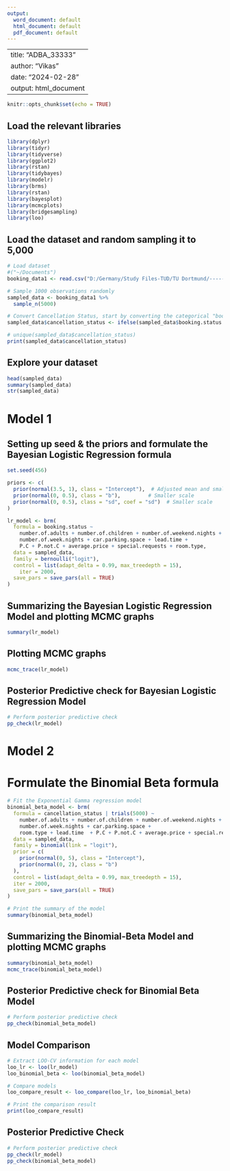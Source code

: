 ---
output:
  word_document: default
  html_document: default
  pdf_document: default
---
--
title: "ADBA_33333"
author: "Vikas"
date: "2024-02-28"
output: html_document
---

```{r setup, include=FALSE}
knitr::opts_chunk$set(echo = TRUE)
```

## Load the relevant libraries
```{r, warning=FALSE, message=FALSE}
library(dplyr)
library(tidyr)
library(tidyverse)
library(ggplot2)
library(rstan)
library(tidybayes)
library(modelr)
library(brms)
library(rstan)
library(bayesplot)
library(mcmcplots)
library(bridgesampling)
library(loo)
```

## Load the dataset and random sampling it to 5,000
```{r, warning=FALSE, message=FALSE}

# Load dataset
#("~/Documents")
booking_data1 <- read.csv("D:/Germany/Study Files-TUD/TU Dortmund/--------Semester-8-Winter Term--------2023-2024/Applied Bayesian Data Analysis/R/booking.csv")

# Sample 1000 observations randomly
sampled_data <- booking_data1 %>%
  sample_n(5000)

# Convert Cancellation Status, start by converting the categorical "booking.status" variable into numeric format:
sampled_data$cancellation_status <- ifelse(sampled_data$booking.status == "Canceled", 1, 0)

# unique(sampled_data$cancellation_status)
print(sampled_data$cancellation_status)
```

## Explore your dataset
```{r, warning=FALSE, message=FALSE}

head(sampled_data)
summary(sampled_data)
str(sampled_data)
```
#############################################################################################################################
# Model 1
## Setting up seed & the priors and formulate the Bayesian Logistic Regression formula
```{r message=FALSE, warning=FALSE}

set.seed(456)

priors <- c(
  prior(normal(3.5, 1), class = "Intercept"),  # Adjusted mean and smaller scale
  prior(normal(0, 0.5), class = "b"),         # Smaller scale
  prior(normal(0, 0.5), class = "sd", coef = "sd")  # Smaller scale
)

lr_model <- brm(
  formula = booking.status ~
    number.of.adults + number.of.children + number.of.weekend.nights +
    number.of.week.nights + car.parking.space + lead.time + 
    P.C + P.not.C + average.price + special.requests + room.type, 
  data = sampled_data, 
  family = bernoulli("logit"),
  control = list(adapt_delta = 0.99, max_treedepth = 15),
    iter = 2000,
  save_pars = save_pars(all = TRUE)
)
```

## Summarizing the Bayesian Logistic Regression Model and plotting MCMC graphs
```{r message=FALSE, warning=FALSE}

summary(lr_model)

```

## Plotting MCMC graphs
```{r message=FALSE, warning=FALSE}

mcmc_trace(lr_model)

```


## Posterior Predictive check for Bayesian Logistic Regression Model 
```{r, warning=FALSE, message=FALSE}

# Perform posterior predictive check
pp_check(lr_model)

```

######################################################################################################################

# Model 2
# Formulate the Binomial Beta formula
```{r, warning=FALSE, message=FALSE}

# Fit the Exponential Gamma regression model
binomial_beta_model <- brm(
  formula = cancellation_status | trials(5000) ~ 
    number.of.adults + number.of.children + number.of.weekend.nights + 
    number.of.week.nights + car.parking.space + 
    room.type + lead.time  + P.C + P.not.C + average.price + special.requests,
  data = sampled_data,
  family = binomial(link = "logit"),
  prior = c(
    prior(normal(0, 5), class = "Intercept"),
    prior(normal(0, 2), class = "b")
  ),
  control = list(adapt_delta = 0.99, max_treedepth = 15),
  iter = 2000,
  save_pars = save_pars(all = TRUE)
)

# Print the summary of the model
summary(binomial_beta_model)

```

## Summarizing the Binomial-Beta Model and plotting MCMC graphs
```{r, warning=FALSE, message=FALSE}

summary(binomial_beta_model)
mcmc_trace(binomial_beta_model)
```

## Posterior Predictive check for Binomial Beta Model 
```{r, warning=FALSE, message=FALSE}

# Perform posterior predictive check
pp_check(binomial_beta_model)

```
#######################################################################################################################

## Model Comparison
```{r, warning=FALSE, message=FALSE}

# Extract LOO-CV information for each model
loo_lr <- loo(lr_model)
loo_binomial_beta <- loo(binomial_beta_model)

# Compare models
loo_compare_result <- loo_compare(loo_lr, loo_binomial_beta)

# Print the comparison result
print(loo_compare_result)
```

## Posterior Predictive Check
```{r, warning=FALSE, message=FALSE}

# Perform posterior predictive check
pp_check(lr_model)
pp_check(binomial_beta_model)
```

